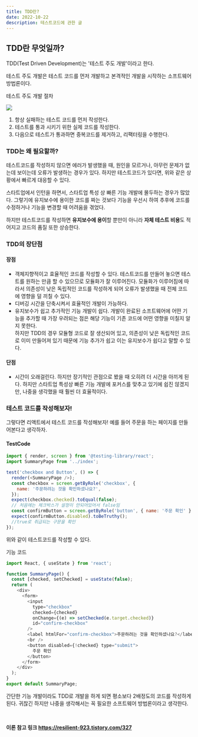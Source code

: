 ```yaml
---
title: TDD란?
date: 2022-10-22
description: 테스트코드에 관한 글
---
```


## TDD란 무엇일까?

TDD(Test Driven Development)는 '테스트 주도 개발'이라고 한다.

테스트 주도 개발은 테스트 코드를 먼저 개발하고 본격적인 개발을 시작하는 소프트웨어 방법론이다.

테스트 주도 개발 절차

![](https://img1.daumcdn.net/thumb/R1280x0/?scode=mtistory2&fname=https%3A%2F%2Fblog.kakaocdn.net%2Fdn%2FbENdOD%2FbtrbN6PbqBy%2F24kYjcvPwBvgJbDjlNWPFk%2Fimg.png)

1. 항상 실패하는 테스트 코드를 먼저 작성한다.
2. 테스트를 통과 시키기 위한 실제 코드를 작성한다.
3. 다음으로 테스트가 통과하면 중복코드를 제거하고, 리팩터링을 수행한다.

### TDD는 왜 필요할까?

테스트코드를 작성하지 않으면 에러가 발생했을 때, 원인을 모르거나, 아무런 문제가 없는데 보이는데 오류가 발생하는 경우가 있다.
하지만 테스트코드가 있다면, 위와 같은 상황에서 빠르게 대응할 수 있다.

스타트업에서 인턴을 하면서, 스타트업 특성 상 빠른 기능 개발에 몰두하는 경우가 많았다.
그렇기에 유지보수에 용이한 코드를 짜는 것보다 기능을 우선시 하여 추후에 코드를 수정하거나 기능을 변경할 때 어려움을 겪었다.

하지만 테스트코드를 작성하면 **유지보수에 용이**할 뿐만이 아니라 **자체 테스트 비용**도 적어지고 코드의 품질 또한 상승한다.

### TDD의 장단점

#### 장점

- 객체지향적이고 효율적인 코드를 작성할 수 있다.
  테스트코드를 만들어 놓으면 테스트를 원하는 만큼 할 수 있으므로 모듈화가 잘 이루어진다. 모듈화가 이루어짐에 따라서 의존성이 낮은 독립적인 코드를 작성하게 되어 오류가 발생했을 때 전체 코드에 영향을 덜 끼칠 수 있다.
  <br />
- 디버깅 시간을 단축시켜서 효율적인 개발이 가능하다.
  <br />
- 유지보수가 쉽고 추가적인 기능 개발이 쉽다.
  개발이 완료된 소프트웨어에 어떤 기능을 추가할 때 가장 우려되는 점은 해당 기능이 기존 코드에 어떤 영향을 미칠지 알지 못한다. <br/>하지만 TDD의 경우 모듈형 코드로 잘 생산되어 있고, 의존성이 낮은 독립적인 코드로 이미 만들어져 있기 때문에 기능 추가가 쉽고 이는 유지보수가 쉽다고 말할 수 있다.

#### 단점

- 시간이 오래걸린다. 하지만 장기적인 관점으로 봤을 때 오히려 더 시간을 아끼게 된다.
  하지만 스타트업 특성상 빠른 기능 개발에 포커스를 맞추고 있기에 쉽진 않겠지만, 나중을 생각했을 때 훨씬 더 효율적이다.

### 테스트 코드를 작성해보자!

그렇다면 리액트에서 테스트 코드를 작성해보자!
예를 들어 주문을 하는 페이지를 만들어본다고 생각하자.

#### TestCode

```js
import { render, screen } from '@testing-library/react';
import SummaryPage from '../index';

test('checkbox and Button', () => {
  render(<SummaryPage />);
  const checkbox = screen.getByRole('checkbox', {
    name: '주문하려는 것을 확인하셨나요?',
  });
  expect(checkbox.checked).toEqual(false);
  // 처음에는 체크박스가 설정이 안되어있어서 false임
  const confirmButton = screen.getByRole('button', { name: '주문 확인' });
  expect(confirmButton.disabled).toBeTruthy();
  //true로 취급되는 구문을 확인
});
```

위와 같이 테스트코드를 작성할 수 있다.

기능 코드

```js
import React, { useState } from 'react';

function SummaryPage() {
  const [checked, setChecked] = useState(false);
  return (
    <div>
      <form>
        <input
          type="checkbox"
          checked={checked}
          onChange={(e) => setChecked(e.target.checked)}
          id="confirm-checkbox"
        />
        <label htmlFor="confirm-checkbox">주문하려는 것을 확인하셨나요?</label>
        <br />
        <button disabled={!checked} type="submit">
          주문 확인
        </button>
      </form>
    </div>
  );
}
export default SummaryPage;
```

간단한 기능 개발이라도 TDD로 개발을 하게 되면 평소보다 2배정도의 코드를 작성하게 된다.
귀찮긴 하지만 나중을 생각해서는 꼭 필요한 소프트웨어 방법론이라고 생각한다.

<br />

**이론 참고 링크 https://resilient-923.tistory.com/327**
